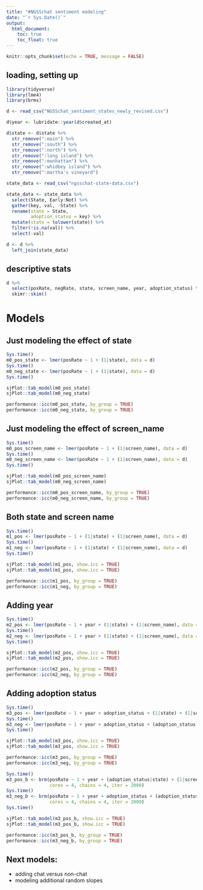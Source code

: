 ```yaml
---
title: "#NGSSchat sentiment modeling"
date: "`r Sys.Date()`"
output:
  html_document:
    toc: true
    toc_float: true
---
```


```r
knitr::opts_chunk$set(echo = TRUE, message = FALSE)
```

## loading, setting up

```r
library(tidyverse)
library(lme4)
library(brms)
```

```r
d <- read_csv("NGSSchat_sentiment_states_newly_revised.csv")

d$year <- lubridate::year(d$created_at)

d$state <- d$state %>% 
  str_remove(":main") %>%
  str_remove(":south") %>%
  str_remove(":north") %>%
  str_remove(":long island") %>%
  str_remove(":manhattan") %>%
  str_remove(":whidbey island") %>%
  str_remove(":martha's vineyard")
```

```r
state_data <- read_csv("ngsschat-state-data.csv")

state_data <- state_data %>% 
  select(State, Early:Not) %>% 
  gather(key, val, -State) %>% 
  rename(state = State,
         adoption_status = key) %>% 
  mutate(state = tolower(state)) %>% 
  filter(!is.na(val)) %>% 
  select(-val)
```

```r
d <- d %>% 
  left_join(state_data)
```

## descriptive stats

```r
d %>% 
  select(posRate, negRate, state, screen_name, year, adoption_status) %>% 
  skimr::skim()
```

# Models

## Just modeling the effect of state

```r
Sys.time()
m0_pos_state <- lmer(posRate ~ 1 + (1|state), data = d)
Sys.time()
m0_neg_state <- lmer(posRate ~ 1 + (1|state), data = d)
Sys.time()

sjPlot::tab_model(m0_pos_state)
sjPlot::tab_model(m0_neg_state)

performance::icc(m0_pos_state, by_group = TRUE)
performance::icc(m0_neg_state, by_group = TRUE)
```

## Just modeling the effect of screen_name

```r
Sys.time()
m0_pos_screen_name <- lmer(posRate ~ 1 + (1|screen_name), data = d)
Sys.time()
m0_neg_screen_name <- lmer(posRate ~ 1 + (1|screen_name), data = d)
Sys.time()

sjPlot::tab_model(m0_pos_screen_name)
sjPlot::tab_model(m0_neg_screen_name)

performance::icc(m0_pos_screen_name, by_group = TRUE)
performance::icc(m0_neg_screen_name, by_group = TRUE)
```

## Both state and screen name 

```r
Sys.time()
m1_pos <- lmer(posRate ~ 1 + (1|state) + (1|screen_name), data = d)
Sys.time()
m1_neg <- lmer(posRate ~ 1 + (1|state) + (1|screen_name), data = d)
Sys.time()

sjPlot::tab_model(m1_pos, show.icc = TRUE)
sjPlot::tab_model(m1_pos, show.icc = TRUE)

performance::icc(m1_pos, by_group = TRUE)
performance::icc(m1_neg, by_group = TRUE)
```

## Adding year

```r
Sys.time()
m2_pos <- lmer(posRate ~ 1 + year + (1|state) + (1|screen_name), data = d)
Sys.time()
m2_neg <- lmer(posRate ~ 1 + year + (1|state) + (1|screen_name), data = d)
Sys.time()

sjPlot::tab_model(m2_pos, show.icc = TRUE)
sjPlot::tab_model(m2_pos, show.icc = TRUE)

performance::icc(m2_pos, by_group = TRUE)
performance::icc(m2_neg, by_group = TRUE)
```

## Adding adoption status

```r
Sys.time()
m3_pos <- lmer(posRate ~ 1 + year + adoption_status + (1|state) + (1|screen_name), data = d)
Sys.time()
m3_neg <- lmer(posRate ~ 1 + year + adoption_status + (adoption_status |state) + (1|screen_name), data = d)
Sys.time()

sjPlot::tab_model(m3_pos, show.icc = TRUE)
sjPlot::tab_model(m3_pos, show.icc = TRUE)

performance::icc(m3_pos, by_group = TRUE)
performance::icc(m3_neg, by_group = TRUE)
```

```r
Sys.time()
m3_pos_b <- brm(posRate ~ 1 + year + (adoption_status|state) + (1|screen_name), data = d,
                cores = 4, chains = 4, iter = 2000)
Sys.time()
m3_neg_b <- brm(posRate ~ 1 + year + adoption_status + (adoption_status |state) + (1|screen_name), data = d,
                cores = 4, chains = 4, iter = 2000)
Sys.time()

sjPlot::tab_model(m3_pos_b, show.icc = TRUE)
sjPlot::tab_model(m3_pos_b, show.icc = TRUE)

performance::icc(m3_pos_b, by_group = TRUE)
performance::icc(m3_neg_b, by_group = TRUE)
```
## Next models:

- adding chat versus non-chat
- modeling additional random slopes